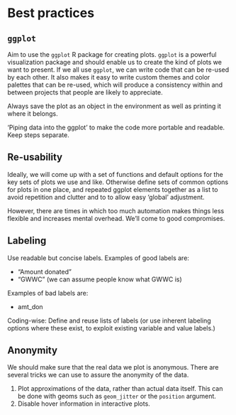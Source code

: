 # Best practices

## `ggplot`

Aim to use the `ggplot` R package for creating plots. `ggplot` is a powerful visualization package and should enable us to create the kind of plots we want to present. If we all use `ggplot`, we can write code that can be re-used by each other. It also makes it easy to write custom themes and color palettes that can be re-used, which will produce a consistency within and between projects that people are likely to appreciate.

Always save the plot as an object in the environment as well as printing it where it belongs.

'Piping data into the ggplot' to make the code more portable and readable. Keep steps separate.

## Re-usability

Ideally, we will come up with a set of functions and default options for the key sets of plots we use and like. Otherwise define sets of common options for plots in one place, and repeated ggplot elements together as a list to avoid repetition and clutter and to to allow easy 'global' adjustment.

However, there are times in which too much automation makes things less flexible and increases mental overhead. We'll come to good compromises.

## Labeling

Use readable but concise labels. Examples of good labels are:

-   "Amount donated"
-   "GWWC" (we can assume people know what GWWC is)

Examples of bad labels are:

-   amt_don

Coding-wise: Define and reuse lists of labels (or use inherent labeling options where these exist, to exploit existing variable and value labels.)

## Anonymity

We should make sure that the real data we plot is anonymous. There are several tricks we can use to assure the anonymity of the data.

1.  Plot approximations of the data, rather than actual data itself. This can be done with geoms such as `geom_jitter` or the `position` argument.
2.  Disable hover information in interactive plots.

